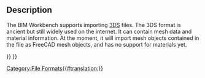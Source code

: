 <languages/>
<translate>

<!--T:6-->
{{Docnav
|[[Arch_JSON|JSON]]
|[[Arch_SHP|SHP]]
|[[BIM_Workbench|BIM]]
|IconL=
|IconR=
|IconC=Workbench_BIM.svg
}}

</translate>
{{TOCright}}
<translate>

== Description == <!--T:8-->

<!--T:1-->
The BIM Workbench supports importing [https://en.wikipedia.org/wiki/.3ds 3DS] files. The 3DS format is ancient but still widely used on the internet. It can contain mesh data and material information. At the moment, it will import mesh objects contained in the file as FreeCAD mesh objects, and has no support for materials yet.


<!--T:5-->
{{Docnav
|[[Arch_JSON|JSON]]
|[[Arch_SHP|SHP]]
|[[BIM_Workbench|BIM]]
|IconL=
|IconR=
|IconC=Workbench_BIM.svg
}}

</translate>
{{BIM_Tools_navi{{#translation:}}}}
{{Userdocnavi{{#translation:}}}}
[[Category:File Formats{{#translation:}}]]